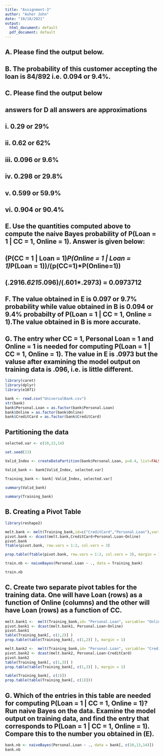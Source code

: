 ```yaml
---
title: "Assignment-3"
author: "Asher John"
date: "10/18/2021"
output:
  html_document: default
  pdf_document: default
---
```


## A. Please find the output below.
## B. The probability of this customer accepting the loan is 84/892 i.e. 0.094 or 9.4%.
## C. Please find the output below
## answers for D all answers are approximations
## i.     0.29 or 29%
## ii.    0.62 or 62%
## iii.   0.096 or 9.6%
## iv.    0.298 or 29.8%
## v.     0.599 or 59.9%
## vi.    0.904 or 90.4%

## E. Use the quantities computed above to compute the naive Bayes probability of P(Loan = 1 | CC = 1, Online = 1). Answer is given below:

## (P(CC = 1 | Loan = 1)*P(Online = 1 | Loan = 1)*P(Loan = 1))/(p(CC=1)*P(Online=1))    

## (.2916*.6215*.096)/(.601*.2973) =  0.0973712

## F. The value obtained in E is 0.097 or 9.7% probability while value obtained in B is 0.094 or  9.4% probabilty of P(Loan = 1 | CC = 1, Online = 1).The value obtained in B is more accurate.

## G. The entry wher CC = 1, Personal Loan = 1 and Online = 1 is needed for computing P(Loan = 1 | CC = 1, Online = 1). The value in E is .0973 but the valuse after examining the model output on training data is .096, i.e. is little different. 



```r
library(caret)
library(dplyr)
library(e1071)

bank <- read.csv("UniversalBank.csv")
str(bank)
bank$Personal.Loan = as.factor(bank$Personal.Loan)
bank$Online = as.factor(bank$Online)
bank$CreditCard = as.factor(bank$CreditCard)


```

## Partitioning the data

```r
selected.var <- c(10,13,14)

set.seed(13)

Valid_Index <- createDataPartition(bank$Personal.Loan, p=0.4, list=FALSE)

Valid_bank <- bank[Valid_Index, selected.var]
  
Training_bank <- bank[-Valid_Index, selected.var]

summary(Valid_bank)

summary(Training_bank)

```

## B. Creating a Pivot Table   
 
```r
library(reshape2)

melt.bank <- melt(Training_bank,id=c("CreditCard","Personal.Loan"),variable= "Online")
pivot.bank <- dcast(melt.bank,CreditCard+Personal.Loan~Online)
pivot.bank
ftable(pivot.bank, row.vars = 1:2, col.vars = 3)

prop.table(ftable(pivot.bank, row.vars = 1:2, col.vars = 3), margin = 1)

train.nb <- naiveBayes(Personal.Loan ~ ., data = Training_bank)

train.nb

```

## C. Create two separate pivot tables for the training data. One will have Loan (rows) as a function of Online (columns) and the other will have Loan (rows) as a function of CC.

```r
melt.bank1 <-  melt(Training_bank,id= "Personal.Loan", variable= "Online")
pivot.bank1 <- dcast(melt.bank1, Personal.Loan~Online)
pivot.bank1
table(Training_bank[, c(1,2)] )
prop.table(table(Training_bank[, c(1,2)] ), margin = 1)

melt.bank2 <-  melt(Training_bank,id= "Personal.Loan", variable= "CreditCard")
pivot.bank2 <- dcast(melt.bank2, Personal.Loan~CreditCard)
pivot.bank2
table(Training_bank[, c(1,3)] )
prop.table(table(Training_bank[, c(1,3)] ), margin = 1)

table(Training_bank[, c(1)])
prop.table(table(Training_bank[, c(1)]))

``` 





## G. Which of the entries in this table are needed for computing P(Loan = 1 | CC = 1, Online = 1)? Run naive Bayes on the data. Examine the model output on training data, and find the entry that corresponds to P(Loan = 1 | CC = 1, Online = 1). Compare this to the number you obtained in (E).

```r
bank.nb <- naiveBayes(Personal.Loan ~ ., data = bank[, c(10,13,14)])
bank.nb


```

